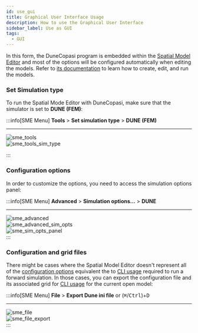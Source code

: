 ```yaml
---
id: use_gui
title: Graphical User Interface Usage
description: How to use the Graphical User Interface
sidebar_label: Use as GUI
tags:
  - GUI
---
```



In this form, the DuneCopasi program is embedded within the [Spatial Model Editor](/spatial_model_editor) and
most of the options will be configured automatically when editing the models. Refer to [its documentation](https://spatial-model-editor.readthedocs.io) to
learn how to create, edit, and run the models.

### Set Simulation type

To run the Spatial Mode Editor with DuneCopasi, make sure that the simulator is set to **DUNE (FEM)**:

:::info[SME Menu]
**Tools** > **Set simulation type** > **DUNE (FEM)**
<hr />
<div style={{overflow: "hidden"}}>
<img src="/img/sme_opts/tools.png" alt="sme_tools"/>
<div style={{float: "right", width:"72%", marginTop:"-4.2%"}}>
<img src="/img/sme_opts/tools_sim_type.png" alt="sme_tools_sim_type"/>
</div>
</div>


:::

### Configuration options

In order to customize the options, you need to access the simulation options panel:

:::info[SME Menu]
**Advanced** > **Simulation options...** > **DUNE**
<hr />
<div style={{overflow: "hidden"}}>
<img src="/img/sme_opts/advanced.png" alt="sme_advanced"/>
<div style={{float: "right", width:"45%", marginRight: "-5%", marginTop:"-5%"}}>
<img src="/img/sme_opts/advanced_sim.png" alt="sme_advanced_sim_opts"/>
</div>
<div style={{float: "right", marginTop:"-10%"}}>
<img src="/img/sme_opts/sim_opts_panel.png" alt="sme_sim_opts_panel"/>
<div>
</div>
</div>
</div>
:::


### Configuration and grid files

There might be cases where the Spatial Model Editor doesn't represent all of the [configuration options](#configuration-options)
equivalent the to [CLI usage](use_cli) required to run a forward simulation.
In those cases, you can export the configuration file and its associated grid for [CLI usage](use_cli) for the current open model:

:::info[SME Menu]
**File** > **Export Dune ini file**  or (<kbd>⌘</kbd>/<kbd>Ctrl</kbd>)+<kbd>D</kbd>
<hr />
<div style={{overflow: "hidden"}}>
<img src="/img/sme_opts/file.png" alt="sme_file"/>
<div style={{float: "right", width:"55%", marginRight: "19%", marginTop:"-4.8%"}}>
<img src="/img/sme_opts/file_export.png" alt="sme_file_export"/>
</div>
</div>
:::
